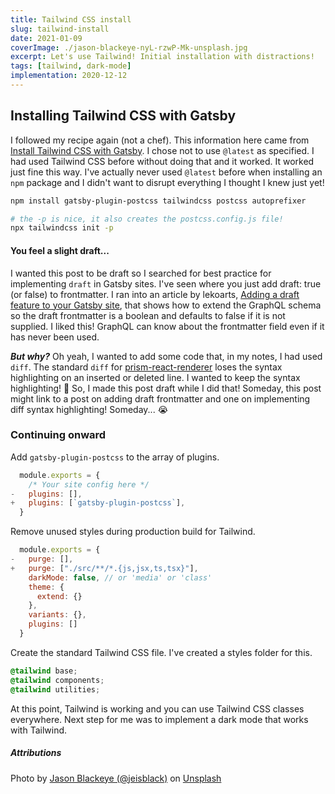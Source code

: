 ```yaml
---
title: Tailwind CSS install
slug: tailwind-install
date: 2021-01-09
coverImage: ./jason-blackeye-nyL-rzwP-Mk-unsplash.jpg
excerpt: Let's use Tailwind! Initial installation with distractions!
tags: [tailwind, dark-mode]
implementation: 2020-12-12
---
```


## Installing Tailwind CSS with Gatsby

I followed my recipe again (not a chef). This information here came from [Install Tailwind CSS with Gatsby](https://tailwindcss.com/docs/guides/gatsby). I chose not to use `@latest` as specified. I had used Tailwind CSS before without doing that and it worked. It worked just fine this way. I've actually never used `@latest` before when installing an `npm` package and I didn't want to disrupt everything I thought I knew just yet!

```bash
npm install gatsby-plugin-postcss tailwindcss postcss autoprefixer

# the -p is nice, it also creates the postcss.config.js file!
npx tailwindcss init -p
```

#### You feel a slight draft...

I wanted this post to be draft so I searched for best practice for implementing `draft` in Gatsby sites. I've seen where you just add draft: true (or false) to frontmatter. I ran into an article by lekoarts, [Adding a draft feature to your Gatsby site](https://www.lekoarts.de/en/blog/adding-a-draft-feature-to-your-gatsby-site), that shows how to extend the GraphQL schema so the draft frontmatter is a boolean and defaults to false if it is not supplied. I liked this! GraphQL can know about the frontmatter field even if it has never been used.

**_But why?_** Oh yeah, I wanted to add some code that, in my notes, I had used `diff`. The standard `diff` for [prism-react-renderer](https://github.com/FormidableLabs/prism-react-renderer) loses the syntax highlighting on an inserted or deleted line. I wanted to keep the syntax highlighting! 🎉 So, I made this post draft while I did that! Someday, this post might link to a post on adding draft frontmatter and one on implementing diff syntax highlighting! Someday... 😭

### Continuing onward

Add `gatsby-plugin-postcss` to the array of plugins.

```diff-js:title=/gatsby.config.js
  module.exports = {
    /* Your site config here */
-   plugins: [],
+   plugins: [`gatsby-plugin-postcss`],
  }
```

Remove unused styles during production build for Tailwind.

```diff-js:title=/tailwind.config.js
  module.exports = {
-   purge: [],
+   purge: ["./src/**/*.{js,jsx,ts,tsx}"],
    darkMode: false, // or 'media' or 'class'
    theme: {
      extend: {}
    },
    variants: {},
    plugins: []
  }
```

Create the standard Tailwind CSS file. I've created a styles folder for this.

```css:title=/src/styles/global.css
@tailwind base;
@tailwind components;
@tailwind utilities;
```

At this point, Tailwind is working and you can use Tailwind CSS classes everywhere. Next step for me was to implement a dark mode that works with Tailwind.

##### Attributions

Photo by [Jason Blackeye (@jeisblack)](https://unsplash.com/@jeisblack?utm_source=unsplash&utm_medium=referral&utm_content=creditCopyText)
on [Unsplash](https://unsplash.com/s/photos/wind?utm_source=unsplash&utm_medium=referral&utm_content=creditCopyText)
